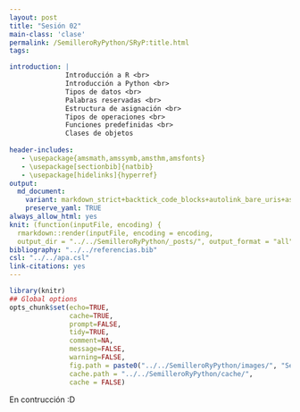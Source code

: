 ```yaml
---
layout: post
title: "Sesión 02"
main-class: 'clase'
permalink: /SemilleroRyPython/SRyP:title.html
tags:

introduction: |
              Introducción a R <br>
              Introducción a Python <br>
              Tipos de datos <br>
              Palabras reservadas <br>
              Estructura de asignación <br>
              Tipos de operaciones <br>
              Funciones predefinidas <br>
              Clases de objetos 
              
header-includes:
   - \usepackage{amsmath,amssymb,amsthm,amsfonts}
   - \usepackage[sectionbib]{natbib}
   - \usepackage[hidelinks]{hyperref}
output:
  md_document:
    variant: markdown_strict+backtick_code_blocks+autolink_bare_uris+ascii_identifiers+tex_math_single_backslash
    preserve_yaml: TRUE
always_allow_html: yes   
knit: (function(inputFile, encoding) {
  rmarkdown::render(inputFile, encoding = encoding,
  output_dir = "../../SemilleroRyPython/_posts/", output_format = "all"  ) })
bibliography: "../../referencias.bib"
csl: "../../apa.csl"
link-citations: yes
---
```


```r
library(knitr)
## Global options
opts_chunk$set(echo=TRUE,
               cache=TRUE,
               prompt=FALSE,
               tidy=TRUE,
               comment=NA,
               message=FALSE,
               warning=FALSE,
               fig.path = paste0("../../SemilleroRyPython/images/", "Sesion02"),
               cache.path = "../../SemilleroRyPython/cache/",
               cache = FALSE)

```

En contrucción :D